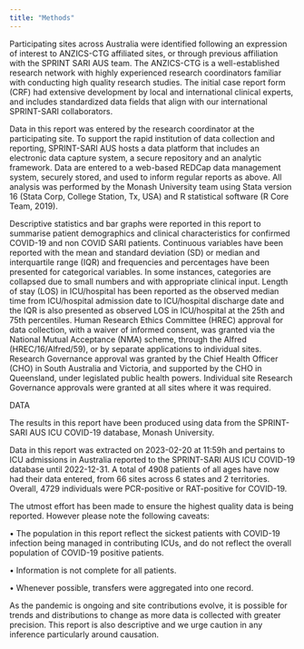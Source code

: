 ```yaml
---
title: "Methods"
---
```


Participating sites across Australia were identified following an expression of interest to ANZICS-CTG affiliated sites, or through previous affiliation with the SPRINT SARI AUS team. The ANZICS-CTG is a well-established research network with highly experienced research coordinators familiar with conducting high quality research studies. The initial case report form (CRF) had extensive development by local and international clinical experts, and includes standardized data fields that align with our international SPRINT-SARI collaborators.

Data in this report was entered by the research coordinator at the participating site. To support the rapid institution of data collection and reporting, SPRINT-SARI AUS hosts a data platform that includes an electronic data capture system, a secure repository and an analytic framework. Data are entered to a web-based REDCap data management system, securely stored, and used to inform regular reports as above. All analysis was performed by the Monash University team using Stata version 16 (Stata Corp, College Station, Tx, USA) and R statistical software (R Core Team, 2019).

Descriptive statistics and bar graphs were reported in this report to summarise patient demographics and clinical characteristics for confirmed COVID-19 and non COVID SARI patients. Continuous variables have been reported with the mean and standard deviation (SD) or median and interquartile range (IQR) and frequencies and percentages have been presented for categorical variables. In some instances, categories are collapsed due to small numbers and with appropriate clinical input. Length of stay (LOS) in ICU/hospital has been reported as the observed median time from ICU/hospital admission date to ICU/hospital discharge date and the IQR is also presented as observed LOS in ICU/hospital at the 25th and 75th percentiles. Human Research Ethics Committee (HREC) approval for data collection, with a waiver of informed consent, was granted via the National Mutual Acceptance (NMA) scheme, through the Alfred (HREC/16/Alfred/59), or by separate applications to individual sites. Research Governance approval was granted by the Chief Health Officer (CHO) in South Australia and Victoria, and supported by the CHO in Queensland, under legislated public health powers. Individual site Research Governance approvals were granted at all sites where it was required.

DATA

The results in this report have been produced using data from the SPRINT-SARI AUS ICU COVID-19 database, Monash University.

Data in this report was extracted on 2023-02-20 at 11:59h and pertains to ICU admissions in Australia reported to the SPRINT-SARI AUS ICU COVID-19 database until 2022-12-31. A total of 4908 patients of all ages have now had their data entered, from 66 sites across 6 states and 2 territories. Overall, 4729 individuals were PCR-positive or RAT-positive for COVID-19.

The utmost effort has been made to ensure the highest quality data is being reported. However please note the following caveats:

• The population in this report reflect the sickest patients with COVID-19 infection being managed in contributing ICUs, and do not reflect the overall population of COVID-19 positive patients.

• Information is not complete for all patients.

• Whenever possible, transfers were aggregated into one record.

As the pandemic is ongoing and site contributions evolve, it is possible for trends and distributions to change as more data is collected with greater precision. This report is also descriptive and we urge caution in any inference particularly around causation.
